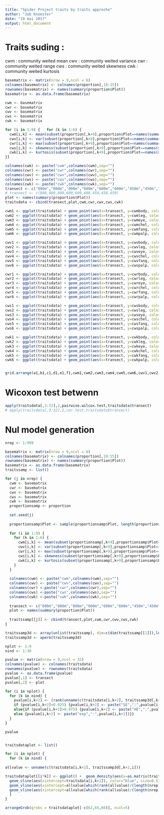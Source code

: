 ```yaml
---
title: "Spider Project traits by traits approche"
author: "Job Knoester"
date: "19 mai 2017"
output: html_document
---
```


# Traits suding :

cwm : community weited mean
cwv : community weited variance
cwr : community weited range
cws : community weited skewness
cwk : community weited kurtosis

```r
basematrix <- matrix(nrow = 9,ncol = 6)
colnames(basematrix) <- colnames(proportion[,10:15])
rownames(basematrix) <- names(summary(proportion$Plot))
basematrix <- as.data.frame(basematrix)

cwm <- basematrix
cwr <- basematrix
cwv <- basematrix
cws <- basematrix
cwk <- basematrix

for (i in 1:9) {   for (k in 1:6) {
  cwm[i,k] <- mean(subset(proportion[,k+9],proportion$Plot==names(summary(proportion$Plot))[i]))
  cwv[i,k] <- var(subset(proportion[,k+9],proportion$Plot==names(summary(proportion$Plot))[i]))
  cwr[i,k] <- max(subset(proportion[,k+9],proportion$Plot==names(summary(proportion$Plot))[i]))-min(subset(proportion[,k+9],proportion$Plot==names(summary(proportion$Plot))[i]))
  cws[i,k] <- skewness(subset(proportion[,k+9],proportion$Plot==names(summary(proportion$Plot))[i]))
  cwk[i,k] <- kurtosis(subset(proportion[,k+9],proportion$Plot==names(summary(proportion$Plot))[i]))
}}

colnames(cwm) <- paste("cwm",colnames(cwm),sep="")
colnames(cwr) <- paste("cwr",colnames(cwr),sep="")
colnames(cwv) <- paste("cwv",colnames(cwv),sep="")
colnames(cws) <- paste("cws",colnames(cws),sep="")
colnames(cwk) <- paste("cwk",colnames(cwk),sep="")
transect <- c("800m","800m","800m","600m","600m","600m","450m","450m","450m")
# transect <- c(800,800,800,600,600,600,450,450,450)
plot <- names(summary(proportion$Plot))
traitsdata <- cbind(transect,plot,cwm,cwr,cwv,cws,cwk)

cwm1 <- ggplot(traitsdata) + geom_point(aes(x=transect, y=cwmbody, color=transect), size = 3) + theme(legend.position='none')
cwm2 <- ggplot(traitsdata) + geom_point(aes(x=transect, y=cwmleg, color=transect), size = 3) + theme(legend.position='none')
cwm3 <- ggplot(traitsdata) + geom_point(aes(x=transect, y=cwmeye, color=transect), size = 3) + theme(legend.position='none')
cwm4 <- ggplot(traitsdata) + geom_point(aes(x=transect, y=cwmchel, color=transect), size = 3) + theme(legend.position='none')
cwm5 <- ggplot(traitsdata) + geom_point(aes(x=transect, y=cwmfang, color=transect), size = 3) + theme(legend.position='none')
cwm6 <- ggplot(traitsdata) + geom_point(aes(x=transect, y=cwmpalp, color=transect), size = 3) + theme(legend.position='none')

cwv1 <- ggplot(traitsdata) + geom_point(aes(x=transect, y=cwvbody, color=transect), size = 3) + theme(legend.position='none')
cwv2 <- ggplot(traitsdata) + geom_point(aes(x=transect, y=cwvleg, color=transect), size = 3) + theme(legend.position='none')
cwv3 <- ggplot(traitsdata) + geom_point(aes(x=transect, y=cwveye, color=transect), size = 3) + theme(legend.position='none')
cwv4 <- ggplot(traitsdata) + geom_point(aes(x=transect, y=cwvchel, color=transect), size = 3) + theme(legend.position='none')
cwv5 <- ggplot(traitsdata) + geom_point(aes(x=transect, y=cwvfang, color=transect), size = 3) + theme(legend.position='none')
cwv6 <- ggplot(traitsdata) + geom_point(aes(x=transect, y=cwvpalp, color=transect), size = 3) + theme(legend.position='none')

cwr1 <- ggplot(traitsdata) + geom_point(aes(x=transect, y=cwrbody, color=transect), size = 3) + theme(legend.position='none')
cwr2 <- ggplot(traitsdata) + geom_point(aes(x=transect, y=cwrleg, color=transect), size = 3) + theme(legend.position='none')
cwr3 <- ggplot(traitsdata) + geom_point(aes(x=transect, y=cwreye, color=transect), size = 3) + theme(legend.position='none')
cwr4 <- ggplot(traitsdata) + geom_point(aes(x=transect, y=cwrchel, color=transect), size = 3) + theme(legend.position='none')
cwr5 <- ggplot(traitsdata) + geom_point(aes(x=transect, y=cwrfang, color=transect), size = 3) + theme(legend.position='none')
cwr6 <- ggplot(traitsdata) + geom_point(aes(x=transect, y=cwrpalp, color=transect), size = 3) + theme(legend.position='none')

cws1 <- ggplot(traitsdata) + geom_point(aes(x=transect, y=cwsbody, color=transect), size = 3) + theme(legend.position='none')
cws2 <- ggplot(traitsdata) + geom_point(aes(x=transect, y=cwsleg, color=transect), size = 3) + theme(legend.position='none')
cws3 <- ggplot(traitsdata) + geom_point(aes(x=transect, y=cwseye, color=transect), size = 3) + theme(legend.position='none')
cws4 <- ggplot(traitsdata) + geom_point(aes(x=transect, y=cwschel, color=transect), size = 3) + theme(legend.position='none')
cws5 <- ggplot(traitsdata) + geom_point(aes(x=transect, y=cwsfang, color=transect), size = 3) + theme(legend.position='none')
cws6 <- ggplot(traitsdata) + geom_point(aes(x=transect, y=cwspalp, color=transect), size = 3) + theme(legend.position='none')

cwk1 <- ggplot(traitsdata) + geom_point(aes(x=transect, y=cwkbody, color=transect), size = 3) + theme(legend.position='none')
cwk2 <- ggplot(traitsdata) + geom_point(aes(x=transect, y=cwkleg, color=transect), size = 3) + theme(legend.position='none')
cwk3 <- ggplot(traitsdata) + geom_point(aes(x=transect, y=cwkeye, color=transect), size = 3) + theme(legend.position='none')
cwk4 <- ggplot(traitsdata) + geom_point(aes(x=transect, y=cwkchel, color=transect), size = 3) + theme(legend.position='none')
cwk5 <- ggplot(traitsdata) + geom_point(aes(x=transect, y=cwkfang, color=transect), size = 3) + theme(legend.position='none')
cwk6 <- ggplot(traitsdata) + geom_point(aes(x=transect, y=cwkpalp, color=transect), size = 3) + theme(legend.position='none')


grid.arrange(a1,b1,c1,d1,e1,f1,cwm1,cwm2,cwm3,cwm4,cwm5,cwm6,cwv1,cwv2,cwv3,cwv4,cwv5,cwv6,cwr1,cwr2,cwr3,cwr4,cwr5,cwr6,cws1,cws2,cws3,cws4,cws5,cws6,cwk1,cwk2,cwk3,cwk4,cwk5,cwk6, ncol=6)
```
# Wicoxon test betwenn
```r
apply(traitsdata[,3:32],2,pairwise.wilcox.test,traitsdata$transect)
# apply(traitsdata[,3:32],2,cor.test,traitsdata$transect)

```


# Nul model generation

```r
nrep <- 1:999

basematrix <- matrix(nrow = 9,ncol = 6)
colnames(basematrix) <- colnames(proportion[,10:15])
rownames(basematrix) <- names(summary(proportion$Plot))
basematrix <- as.data.frame(basematrix)
traitssamp <- list()

for (j in nrep) {
  cwm <- basematrix
  cwr <- basematrix
  cwv <- basematrix
  cws <- basematrix
  cwk <- basematrix
  proportionsamp <- proportion
  
  set.seed(j)
  
  proportionsamp$Plot <- sample(proportionsamp$Plot, length(proportionsamp$Plot), replace = F)
  
  for (i in 1:9) {   
    for (k in 1:6) {
      cwm[i,k] <- mean(subset(proportionsamp[,k+9],proportionsamp$Plot==names(summary(proportionsamp$Plot))[i]))
      cwv[i,k] <- var(subset(proportionsamp[,k+9],proportionsamp$Plot==names(summary(proportionsamp$Plot))[i]))
      cwr[i,k] <- max(subset(proportionsamp[,k+9],proportionsamp$Plot==names(summary(proportionsamp$Plot))[i]))-min(subset(proportionsamp[,k+9],proportionsamp$Plot==names(summary(proportionsamp$Plot))[i]))
      cws[i,k] <- skewness(subset(proportionsamp[,k+9],proportionsamp$Plot==names(summary(proportionsamp$Plot))[i]))
      cwk[i,k] <- kurtosis(subset(proportionsamp[,k+9],proportionsamp$Plot==names(summary(proportionsamp$Plot))[i]))
    }
  }
  
  colnames(cwm) <- paste("cwm",colnames(cwm),sep="")
  colnames(cwv) <- paste("cwv",colnames(cwv),sep="")
  colnames(cwr) <-paste("cwr",colnames(cwr),sep="")
  colnames(cws) <-paste("cws",colnames(cws),sep="")
  colnames(cwk) <-paste("cwk",colnames(cwk),sep="")
  
  transect <- c("800m","800m","800m","600m","600m","600m","450m","450m","450m")
  plot <- names(summary(proportion$Plot))
  
  traitssamp[[j]] <- cbind(transect,plot,cwm,cwr,cwv,cws,cwk)
}

traitssamp3d <- array(unlist(traitssamp), dim=c(dim(traitssamp[[1]]),length(traitssamp)),dimnames = list(rownames(traitssamp[[1]]), colnames(traitssamp[[1]]), nrep))
traitssamp3d <- aperm(traitssamp3d)

```


```r

nplot <- 1:9
nind <- 1:30

pvalue <- matrix(nrow = 9,ncol = 32)
colnames(pvalue) <- colnames(traitsdata)
rownames(pvalue) <- rownames(traitsdata)
pvalue <- as.data.frame(pvalue)
pvalue[,1] <- transect 
pvalue[,2] <- plot

for (i in nplot) {   
  for (k in nind) {
    pvalue[i,k+2] <- (rank(unname(c(traitsdata[i,k+2], traitssamp3d[,k+2,i])))/(length(nrep)+1))[1]
    if (pvalue[i,k+2]<0.025) {pvalue[i,k+2] <- paste("SE",":",pvalue[i,k+2])}
    else{if (pvalue[i,k+2]>0.975) {pvalue[i,k+2] <- paste("HE",":",pvalue[i,k+2])}
    else {pvalue[i,k+2] <- paste("exp",":",pvalue[i,k+2])}}
  }
}

pvalue


traitsdataplot <- list()

for (i in nplot) {   
  for (k in nind) {
    
allvalue <- unname(c(traitsdata[i,k+2], traitssamp3d[,k+2,i]))

traitsdataplot[[i*k]] <- ggplot() +  geom_density(aes(x=as.matrix(traitssamp3d[,k+2,i])), alpha = 0) + 
  geom_vline(aes(xintercept=traitsdata[i,k+2]), color="blue", size=0.5) +
  geom_vline(aes(xintercept=allvalue[which(rank(allvalue)/(length(nrep)+1)==0.025)]), linetype= "dashed", size=0.5) +
  geom_vline(aes(xintercept=allvalue[which(rank(allvalue)/(length(nrep)+1)==0.975)]), linetype= "dashed", size=0.5)
  }
}

arrangeGrob(grobs = traitsdataplot[-c(62,65,66)], ncol=5)

```